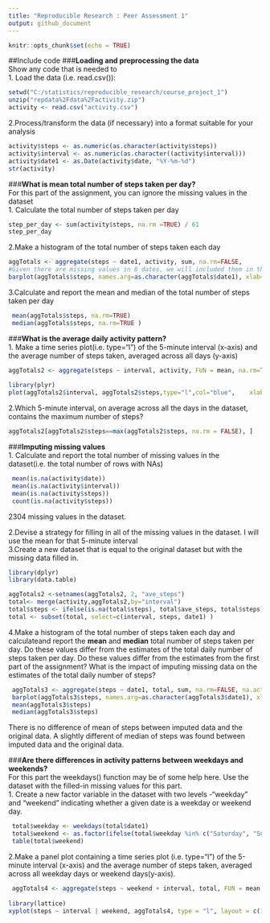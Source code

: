 ---
title: "Reproducible Research : Peer Assessment 1"
output: github_document
---

```{r setup, include=FALSE}
knitr::opts_chunk$set(echo = TRUE)
```
##Include code 
###**Loading and preprocessing the data**  
Show any code that is needed to   
1. Load the data (i.e. read.csv()):

```{r, echo=TRUE} 
setwd("C:/statistics/reproducible_research/course_project_1")
unzip("repdata%2Fdata%2Factivity.zip")
activity <- read.csv("activity.csv")
```

2.Process/transform the data (if necessary) into a format suitable for your analysis
```{r, echo=TRUE}
activity$steps <- as.numeric(as.character(activity$steps))
activity$interval <- as.numeric(as.character((activity$interval)))
activity$date1 <- as.Date(activity$date, "%Y-%m-%d")
str(activity)
```
###**What is mean total number of steps taken per day?**  
For this part of the assignment, you can ignore the missing values in the dataset     
1. Calculate the total number of steps taken per day 
```{R, echo=TRUE}
step_per_day <- sum(activity$steps, na.rm =TRUE) / 61 
step_per_day
```
2.Make a histogram of the total number of steps taken each day 
```{R, echo=TRUE}
aggTotals <- aggregate(steps ~ date1, activity, sum, na.rm=FALSE,       na.action=NULL )
#Given there are missing values in 8 dates, we will included them in the aggTotals  
barplot(aggTotals$steps, names.arg=as.character(aggTotals$date1), xlab="Date", ylab="Number of steps", main="Total Number of Steps Taken Each Day ")
```  
  
3.Calculate and report the mean and median of the total number of steps taken per day 
```{r, echo=TRUE}
 mean(aggTotals$steps, na.rm=TRUE) 
 median(aggTotals$steps, na.rm=TRUE )
```

###**What is the average daily activity pattern?**   
1. Make a time series plot(i.e. type="l") of the 5-minute interval (x-axis) and the average number of steps taken, averaged across all days (y-axis)
```{r, echo=TRUE}
aggTotals2 <- aggregate(steps ~ interval, activity, FUN = mean, na.rm=TRUE)
 
library(plyr)
plot(aggTotals2$interval, aggTotals2$steps,type="l",col="blue",    xlab="Five Minute Interval", ylab="Number of steps",main="5-minute interval and the average number of steps taken across all days")
```
  
2.Which 5-minute interval, on average across all the days in the dataset, contains the maximum number of steps? 
```{r, echo=TRUE}
aggTotals2[aggTotals2$steps==max(aggTotals2$steps, na.rm = FALSE), ]
```

###**Imputing missing values**   
1. Calculate and report the total number of missing values in the dataset(i.e. the total number of rows with NAs)
```{r, echo=TRUE}
 mean(is.na(activity$date))
 mean(is.na(activity$interval))
 mean(is.na(activity$steps))
 count(is.na(activity$steps))
```
2304 missing values in the dataset.    
  
2.Devise a strategy for filling in all of the missing values in the dataset. I will use the mean for that 5-minute interval    
3.Create a new dataset that is equal to the original dataset but with the missing data filled in.
```{r lib, include=FALSE} 
library(dplyr)
library(data.table)
```

```{r, echo=TRUE}
aggTotals2 <-setnames(aggTotals2, 2, "ave_steps")
total<- merge(activity,aggTotals2,by="interval") 
total$steps <- ifelse(is.na(total$steps), total$ave_steps, total$steps)
total <- subset(total, select=c(interval, steps, date1) )
```
4.Make a histogram of the total number of steps taken each day and calculateand report the **mean** and **median** total number of steps taken per day. Do these values differ from the estimates of the total daily number of steps taken per day. Do these values differ from the estimates from the first part of the assignment? What is the impact of imputing missing data on the estimates of the total daily number of steps? 
```{r, echo=TRUE}
 aggTotals3 <- aggregate(steps ~ date1, total, sum, na.rm=FALSE, na.action=NULL )
 barplot(aggTotals3$steps, names.arg=as.character(aggTotals3$date1), xlab="Date", ylab="Number of steps", main="Total Number of Steps Taken Each Day")
 mean(aggTotals3$steps) 
 median(aggTotals3$steps)
``` 
There is no difference of mean of steps between imputed data and the original data. A slightly different of median of steps was found between imputed data and the original data.  

###**Are there differences in activity patterns between weekdays and weekends?**  
For this part the weekdays() function may be of some help here. Use the dataset with the filled-in missing values for this part.   
1. Create a new factor variable in the dataset with two levels -"weekday" and "weekend" indicating whether a given date is a weekday or weekend day. 
```{r, echo=TRUE}
 total$weekday <- weekdays(total$date1)
 total$weekend <- as.factor(ifelse(total$weekday %in% c("Saturday", "Sunday"), "yes", "no"))
 table(total$weekend)
```
2.Make a panel plot containing a time series plot (i.e. type="l") of the  5-minute interval (x-axis) and the average number of steps taken, averaged across all weekday days or weekend days(y-axis).
```{r, echo=TRUE}
 aggTotals4 <- aggregate(steps ~ weekend + interval, total, FUN = mean, na.rm=TRUE)
 
library(lattice)
xyplot(steps ~ interval | weekend, aggTotals4, type = "l", layout = c(1, 2), xlab = "Five Minute Interval", ylab = "Number of steps", main="The average number of steps taken across weekday")
``` 






